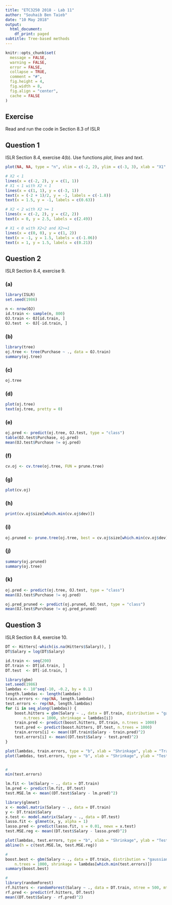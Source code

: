 ```yaml
---
title: "ETC3250 2018 - Lab 11"
author: "Souhaib Ben Taieb"
date: "10 May 2018"
output:
  html_document:
    df_print: paged
subtitle: Tree-based methods
---
```



```r
knitr::opts_chunk$set(
  message = FALSE,
  warning = FALSE,
  error = FALSE, 
  collapse = TRUE,
  comment = "#",
  fig.height = 4,
  fig.width = 8,
  fig.align = "center",
  cache = FALSE
)
```

## Exercise

Read and run the code in Section 8.3 of ISLR

## Question 1

ISLR Section 8.4, exercise 4(b). Use functions *plot*, *lines* and *text*.

```r
plot(NA, NA, type = "n", xlim = c(-2, 2), ylim = c(-3, 3), xlab = "X1", ylab = "X2")

# X2 < 1
lines(x = c(-2, 2), y = c(1, 1))
# X1 < 1 with X2 < 1
lines(x = c(1, 1), y = c(-3, 1))
text(x = (-2 + 1)/2, y = -1, labels = c(-1.8))
text(x = 1.5, y = -1, labels = c(0.63))

# X2 < 2 with X2 >= 1
lines(x = c(-2, 2), y = c(2, 2))
text(x = 0, y = 2.5, labels = c(2.49))

# X1 < 0 with X2<2 and X2>=1
lines(x = c(0, 0), y = c(1, 2))
text(x = -1, y = 1.5, labels = c(-1.06))
text(x = 1, y = 1.5, labels = c(0.21))
```

## Question 2

ISLR Section 8.4, exercise 9.


### (a)
```r
library(ISLR)
set.seed(1986)

n <- nrow(OJ)
id.train <- sample(n, 800)
OJ.train <- OJ[id.train, ]
OJ.test  <- OJ[-id.train, ]

```

### (b)
```r
library(tree)
oj.tree <- tree(Purchase ~ ., data = OJ.train)
summary(oj.tree)
```

### (c)

```r
oj.tree
```

### (d)

```r
plot(oj.tree)
text(oj.tree, pretty = 0)
```

### (e)

```r
oj.pred <- predict(oj.tree, OJ.test, type = "class")
table(OJ.test$Purchase, oj.pred)
mean(OJ.test$Purchase != oj.pred)
```

### (f)

```r
cv.oj <- cv.tree(oj.tree, FUN = prune.tree)
```

### (g)

```r
plot(cv.oj)
```

### (h)

```r
print(cv.oj$size[which.min(cv.oj$dev)])
```

### (i)

```r
oj.pruned <- prune.tree(oj.tree, best = cv.oj$size[which.min(cv.oj$dev)])
```

### (j)

```r
summary(oj.pruned)
summary(oj.tree)
```

### (k)

```r
oj.pred <- predict(oj.tree, OJ.test, type = "class")
mean(OJ.test$Purchase != oj.pred)

oj.pred_pruned <- predict(oj.pruned, OJ.test, type = "class")
mean(OJ.test$Purchase != oj.pred_pruned)
```

## Question 3

ISLR Section 8.4, exercise 10.

```r
DT <- Hitters[-which(is.na(Hitters$Salary)), ]
DT$Salary = log(DT$Salary)

id.train <- seq(200)
DT.train <- DT[id.train, ]
DT.test  <- DT[-id.train, ]

library(gbm)
set.seed(1986)
lambdas <- 10^seq(-10, -0.2, by = 0.1)
length.lambdas <- length(lambdas)
train.errors <- rep(NA, length.lambdas)
test.errors <- rep(NA, length.lambdas)
for (i in seq_along(lambdas)) {
    boost.hitters = gbm(Salary ~ ., data = DT.train, distribution = "gaussian", 
        n.trees = 1000, shrinkage = lambdas[i])
    train.pred <- predict(boost.hitters, DT.train, n.trees = 1000)
    test.pred <- predict(boost.hitters, DT.test, n.trees = 1000)
    train.errors[i] <- mean((DT.train$Salary - train.pred)^2)
    test.errors[i] <- mean((DT.test$Salary - test.pred)^2)
}

plot(lambdas, train.errors, type = "b", xlab = "Shrinkage", ylab = "Train MSE", pch = 20)
plot(lambdas, test.errors, type = "b", xlab = "Shrinkage", ylab = "Test MSE",   pch = 20)


# 
min(test.errors)

lm.fit <- lm(Salary ~ ., data = DT.train)
lm.pred <- predict(lm.fit, DT.test)
test.MSE.lm <- mean((DT.test$Salary - lm.pred)^2)

library(glmnet)
x <- model.matrix(Salary ~ ., data = DT.train)
y <- DT.train$Salary
x.test <- model.matrix(Salary ~ ., data = DT.test)
lasso.fit <- glmnet(x, y, alpha = 1)
lasso.pred <- predict(lasso.fit, s = 0.01, newx = x.test)
test.MSE.reg <- mean((DT.test$Salary - lasso.pred)^2)

plot(lambdas, test.errors, type = "b", xlab = "Shrinkage", ylab = "Test MSE",   pch = 20)
abline(h = c(test.MSE.lm, test.MSE.reg))

#
boost.best <- gbm(Salary ~ ., data = DT.train, distribution = "gaussian", 
    n.trees = 1000, shrinkage = lambdas[which.min(test.errors)])
summary(boost.best)

#
library(randomForest)
rf.hitters <- randomForest(Salary ~ ., data = DT.train, ntree = 500, mtry = ncol(DT.train) -1)
rf.pred <- predict(rf.hitters, DT.test)
mean((DT.test$Salary - rf.pred)^2)

```
